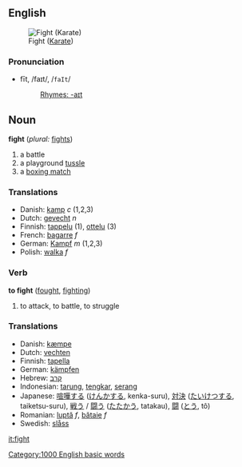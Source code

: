 ==English==
[[Image:Fight.gif|thumb|Fight ([[Karate]])]]
===Pronunciation===
*fīt, /faɪt/, /<tt>faIt</tt>/
*:[[Rhymes:English:-aɪt|Rhymes: -aɪt]]

==Noun==
'''fight'''  (''plural:'' [[fights]])
#a battle
#a playground [[tussle]]
#a [[boxing match]]

===Translations===
*Danish: [[kamp]] ''c'' (1,2,3)
*Dutch: [[gevecht]] ''n''
*Finnish: [[tappelu]] (1), [[ottelu]] (3)
*French: [[bagarre]] ''f''
*German: [[Kampf]] ''m'' (1,2,3)
*Polish: [[walka]] ''f''

===Verb===
'''to fight''' ([[fought]], [[fighting]])
# to attack, to battle, to struggle

=== Translations ===
*Danish: [[kæmpe]]
*Dutch: [[vechten]]
*Finnish: [[tapella]]
*German: [[kämpfen]]
*Hebrew: [[קרב]]
*Indonesian: [[tarung]], [[tengkar]], [[serang]]
*Japanese: [[喧嘩する]] ([[けんかする]], kenka-suru), [[対決]] ([[たいけつする]], taiketsu-suru), [[戦う]] / [[闘う]] ([[たたかう]], tatakau), [[闘]] ([[とう]], tô)
*Romanian: [[luptă]] ''f'', [[bătaie]] ''f''
*Swedish: [[slåss]]

[[it:fight]]
{{Cattag|Sports}}
{{BE-ready}}
[[Category:1000 English basic words]]